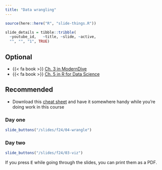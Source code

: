 ```yaml
---
title: "Data wrangling"
---
```



```r
source(here::here("R", "slide-things.R"))

slide_details = tibble::tribble(
  ~youtube_id,   ~title, ~slide, ~active,
  "", "", "1", TRUE)

```

## Optional

- {{< fa book >}} [Ch. 3 in ModernDive](https://moderndive.com/)
- {{< fa book >}} [Ch. 5 in R for Data Science](https://r4ds.had.co.nz/transform.html)


## Recommended

- Download this [cheat sheet](https://github.com/rstudio/cheatsheets/blob/master/data-transformation.pdf) and have it somewhere handy while you're doing work in this course




### Day one

```r
slide_buttons("/slides/f24/04-wrangle")
```


### Day two

```r
slide_buttons("/slides/f24/03-viz")
```



:::{.callout-tip}
If you press <kbd>E</kbd> while going through the slides, you can print them as a PDF.
:::




